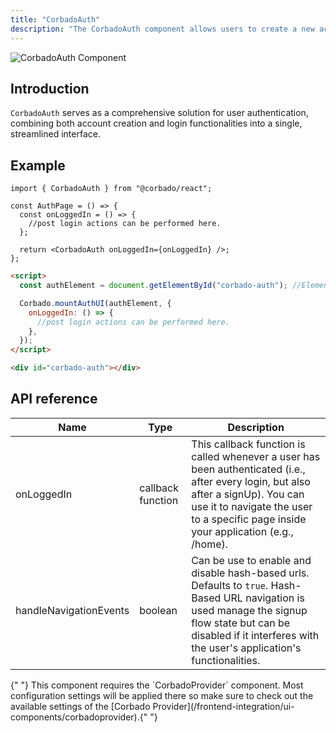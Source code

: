 ```yaml
---
title: "CorbadoAuth"
description: "The CorbadoAuth component allows users to create a new account or login."
---
```


![CorbadoAuth Component](/images/frontend-integration/ui-components/corbado-auth/corbadoauth-component-dark.webp)

## Introduction

`CorbadoAuth` serves as a comprehensive solution for user authentication, combining both account creation and login functionalities into a single, streamlined interface.

## Example

<CodeGroup>

```tsx React
import { CorbadoAuth } from "@corbado/react";

const AuthPage = () => {
  const onLoggedIn = () => {
    //post login actions can be performed here.
  };

  return <CorbadoAuth onLoggedIn={onLoggedIn} />;
};
```

```html VanillaJS
<script>
  const authElement = document.getElementById("corbado-auth"); //Element where you want to render CorbadoAuth UI

  Corbado.mountAuthUI(authElement, {
    onLoggedIn: () => {
      //post login actions can be performed here.
    },
  });
</script>

<div id="corbado-auth"></div>
```

</CodeGroup>

## API reference

| Name                   | Type              | Description                                                                                                                                                                                                               |
| ---------------------- | ----------------- | ------------------------------------------------------------------------------------------------------------------------------------------------------------------------------------------------------------------------- |
| onLoggedIn             | callback function | This callback function is called whenever a user has been authenticated (i.e., after every login, but also after a signUp). You can use it to navigate the user to a specific page inside your application (e.g., /home). |
| handleNavigationEvents | boolean           | Can be use to enable and disable hash-based urls. Defaults to `true`. Hash-Based URL navigation is used manage the signup flow state but can be disabled if it interferes with the user's application's functionalities.  |

<Note>
  {" "}
  This component requires the `CorbadoProvider` component. Most configuration settings
  will be applied there so make sure to check out the available settings of the [Corbado
  Provider](/frontend-integration/ui-components/corbadoprovider).{" "}
</Note>
